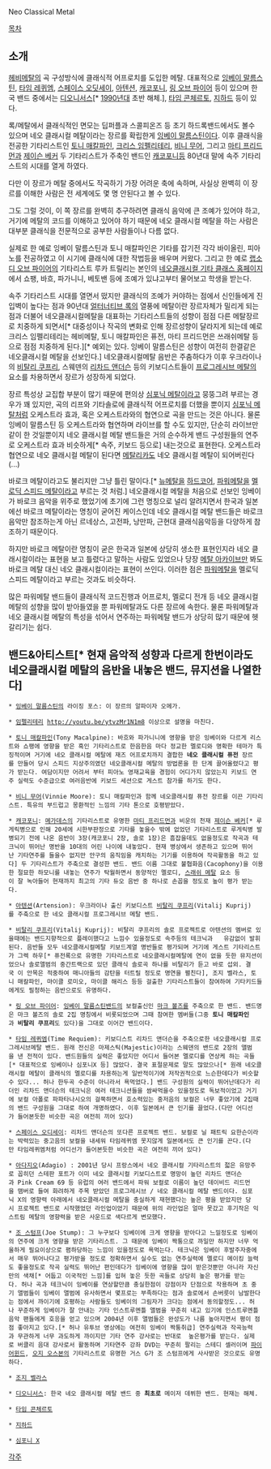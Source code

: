 Neo Classical Metal

[[목차]]

== 소개 ==
[[헤비메탈]]의 곡 구성방식에 클래식적 어프로치를 도입한 메탈. 대표적으로 [[잉베이 말름스틴]], [[타임 레퀴엠]], [[스페이스 오딧세이]], [[아텐션]], [[캐코포니]], [[링 오브 파이어]] 등이 있으며 한국 밴드 중에서는 [[디오니서스]][* [[1990년대]] 초반 해체.], [[타임 콘체르토]], [[지하드]] 등이 있다.

록/메탈에서 클래식적인 면모는 딥퍼플과 스콜피온즈 등 초기 하드록밴드에서도 볼수 있으며 네오 클래시컬 메탈이라는 장르를 확립한게 [[잉베이 말름스틴]]이다. 이후 클래식을 전공한 기타리스트인 [[토니 매칼파인]], [[크리스 임펠리테리]], [[비니 무어]], 그리고 [[마티 프리드먼]]과 [[제이슨 베커]] 두 기타리스트가 주축인 밴드인 [[캐코포니]]등 80년대 말에 속주 기타리스트의 시대를 열게 하였다.

다만 이 장르가 메탈 중에서도 작곡하기 가장 어려운 축에 속하며, 사실상 완벽히 이 장르를 이해한 사람은 전 세계에도 몇 명 안된다고 볼 수 있다. 

그도 그럴 것이, 이 쪽 장르를 완벽히 추구하려면 클래식 음악에 큰 조예가 있어야 하고, 거기에 메탈의 코드를 이해하고 있어야 하기 때문에 네오 클래시컬 메탈을 하는 사람은 대부분 클래식을 전문적으로 공부한 사람들이나 다름 없다. 

실제로 한 예로 잉베이 말름스틴과 토니 매칼파인은 기타를 잡기전 각각 바이올린, 피아노를 전공하였고 이 시기에 클래식에 대한 작법등을 배우며 커왔다. 그리고 한 예로 [[랩소디 오브 파이어]]의 기타리스트 루카 트릴리는 본인의 [http://www.neoclassicalrevelation.com/neoclassical-revelation-test.html 네오클래시컬 기타 클래스 홈페이지]에서 쇼팽, 바흐, 파가니니, 베토밴 등에 조예가 있냐고부터 물어보고 학생을 받는다.

속주 기타리스트 시대를 열면서 떴지만 클래식의 조예가 커야하는 점에서 신인들에게 진입벽이 높다는 점과 90년대 [[얼터너티브 록]]의 열풍에 메탈이란 장르자체가 밀리게 되는 점과 더불어 네오클래시컬메탈을 대표하는 기타리스트들의 성향이 점점 다른 메탈장르로 치중하게 되면서[* 대중성이나 작곡의 변화로 인해 장르성향이 달라지게 되는데 예로 크리스 임펠리테리는 헤비메탈, 토니 매칼파인은 퓨전, 마티 프리드먼은 쓰래쉬메탈 등으로 점점 치중하게 된다.][* 예외는 있다. 잉베이 말름스틴은 성향이 여전히 한결같은 네오클래시컬 메탈을 선보인다.] 네오클래시컬메탈 음반은 주춤하다가 이후 우크라이나의 [[비탈리 쿠프리]], 스웨덴의 [[리차드 앤더슨]] 등의 키보디스트들이 [[프로그레시브 메탈]]의 요소를 차용하면서 장르가 성장하게 되었다.

장르 특성상 교집합 부분이 많기 때문에 편의상 [[심포닉 메탈]]이라고 뭉뚱그려 부르는 경우가 꽤 있지만, 곡의 리프와 기타솔로에 클래식적 어프로치를 더했을 뿐이지 [[심포닉 메탈]]처럼 오케스트라 효과, 혹은 오케스트라와의 협연으로 곡을 만드는 것은 아니다. 물론 잉베이 말름스틴 등 오케스트라와 협연하며 라이브를 할 수도 있지만, 단순히 라이브만 같이 한 것일뿐이지 네오 클래시컬 메탈 밴드들은 거의 순수하게 밴드 구성원들의 연주로 오케스트라 효과 비슷하게[* 속주, 키보드 등으로] 내는것으로 표현한다. 오케스트라 협연으로 네오 클래시컬 메탈이 된다면 [[메탈리카]]도 네오 클래시컬 메탈이 되어버린다(...)

바로크 메탈이라고도 불리지만 그냥 틀린 말이다.[* [[뉴메탈]]을 [[하드코어]], [[파워메탈]]을 [[멜로딕 스피드 메탈]]이라고 부르는 것 처럼.] 네오클래시컬 메탈을 처음으로 선보인 잉베이가 바로크 음악을 위주로 했었기에 초기에 그런 명칭으로 널리 알려지면서 한국과 일본에선 바로크 메탈이라는 명칭이 굳어진 케이스인데 네오 클래시컬 메탈 밴드들은 바로크 음악만 참조하는게 아닌 르네상스, 고전파, 낭만파, 근현대 클래식음악등을 다양하게 참조하기 때문이다.

하지만 바로크 메탈이란 명칭이 굳은 한국과 일본에 상당히 생소한 표현인지라 네오 클래시컬이라는 표현을 보고 틀렸다고 말하는 사람도 있었으나 당장 [[메탈 아카이브]]만 봐도 바로크 메탈 대신 네오 클래시컬이라는 표현이 쓰인다. 이러한 점은 [[파워메탈]]을 멜로딕 스피드 메탈이라고 부르는 것과도 비슷하다.

많은 파워메탈 밴드들이 클래식적 코드진행과 어프로치, 멜로디 전개 등 네오 클래시컬 메탈의 성향을 많이 받아들였을 뿐 파워메탈과도 다른 장르에 속한다. 물론 파워메탈과 네오 클래시컬 메탈의 특성을 섞어서 연주하는 파워메탈 밴드가 상당히 많기 때문에 헷갈리기는 쉽다.


== 밴드&아티스트[* 현재 음악적 성향과 다르게 한번이라도 네오클래시컬 메탈의 음반을 내놓은 밴드, 뮤지션을 나열한다] ==
 * [[잉베이 말름스틴]]의 라이징 포스: 이 장르의 알파이자 오메가.

 * [[임펠리테리]] http://youtu.be/ytvzMr1N1m8 이상으로 설명을 마친다.

 * [[토니 매칼파인]](Tony Macalpine): 바흐와 파가니니에 영향을 받은 잉베이와 다르게 리스트와 쇼팽에 영향을 받은 흑인 기타리스트로 한음한음 마다 정교한 멜로디와 명확한 테마가 특징적이며 거기에 네오 클래시컬 메탈에 재즈 어프로치까지 결합한 '''네오 클래시컬 퓨전''' 장르를 만들어 당시 스피드 지상주의였던 네오클래시컬 메탈의 방법론을 한 단계 끌어올렸다고 평가 받는다. 여담이지만 어려서 부터 피아노 영재교육을 경험이 어디가지 않았는지 키보드 연주 실력도 수준급으로 여러음반에 키보드 세션으로 게스트 참가를 하기도 한다.

 * [[비니 무어]](Vinnie Moore): 토니 매칼파인과 함께 네오클래시컬 퓨전 장르를 이끈 기타리스트. 특유의 부드럽고 몽환적인 느낌의 기타 톤으로 호평받았다.

 * [[캐코포니]]: [[메가데스]]의 기타리스트로 유명한 [[마티 프리드먼]]과 비운의 천재 [[제이슨 베커]][* 루게릭병으로 인해 20세에 시한부판정으로 기타를 놓을수 밖에 없었던 기타리스트로 루게릭병 발병되기 전에 나온 음반이 3장(캐코포니 2장, 솔로 1장)은 흠잡을데도 없을정도로 작곡과 테크닉이 뛰어난 명반을 10대의 어린 나이에 내놓았다. 현재 병상에서 생존하고 있으며 뛰어난 기타연주를 들을수 없지만 안구의 움직임을 캐치하는 기기를 이용하여 작곡활동을 하고 있다] 두 기타리스트가 주축으로 결성한 밴드. 밴드 이름 그대로 불협화음(Cacophony)을 이용한 절묘한 하모니를 내놓는 연주가 탁월하면서 동양적인 멜로디, [[스래쉬 메탈]] 요소 등이 잘 녹아들어 현재까지 최고의 기타 듀오 음반 중 하나로 손꼽을 정도로 높이 평가 받는다. 

 * [[아텐션]](Artension): 우크라이나 출신 키보디스트 [[비탈리 쿠프리]](Vitalij Kuprij)를 주축으로 한 네오 클래시컬 프로그레시브 메탈 밴드.

 * [[비탈리 쿠프리]](Vitalij Kuprij): 비탈리 쿠프리의 솔로 프로젝트로 아텐션의 멤버로 있을때에는 밴드지향적으로 플레이했다고 느낌수 있을정도로 속주등의 테크닉과   유감없이 발휘된다. 음반들 모두 네오클래시컬메탈 키보드계열 명반들로 평가되며 거기에 게스트 기타리스트가 그렉 하우[* 퓨전록으로 유명한 기타리스트로 네오클래시컬메탈에 연이 없을 듯한 뮤지션이었으나 솔로앨범의 중간트랙으로 있던 클래식 솔로곡 하나를 비탈리가 듣고 바로 섭외. 결국 이 안목은 적중하여 매니아들의 감탄을 터트릴 정도로 명연을 펼친다], 조지 벨라스, 토니 매칼파인, 마이클 로미오, 마이클 해리스 등등 걸출한 기타리스트들이 참여하여 기타키드들에게도 필청하는 음반으로도 유명하다.

 * [[링 오브 파이어]]: [[잉베이 말름스틴]]밴드의 보컬출신인 [[마크 볼즈]]를 주축으로 한 밴드. 밴드명은 마크 볼즈의 솔로 2집 명칭에서 비롯되었으며 그때 참여한 멤버들(그중 '''토니 매칼파인'''과 '''비탈리 쿠프리'''도 있다)을 그대로 이어간 밴드이다.   

 * [[타임 레퀴엠]](Time Requiem): 키보디스트 리차드 앤더슨을 주축으로한 네오클래시컬 프로그레시브메탈 밴드. 원래 전신은 마제스틱(Majestic)이라는 스웨덴의 밴드로 2장의 앨범을 낸 전적이 있다. 밴드원들의 실력은 좋았지만 어디서 들어본 멜로디를 연상케 하는 곡들[* 대표적으로 잉베이나 심포니X 등] 많았다. 결국 표절문제로 말도 많았으나[* 원래 네오클래시컬 메탈이 클래식의 멜로디를 차용하는게 일반적이기에 저작권적으로 느슨한데다가 비슷할수 있다... 허나 한두곡 수준이 아니라서 욕먹었다.] 밴드 구성원의 실력이 뛰어난데다가 리더인 리차드 앤더슨의 테크닉은 여러 테크니션들을 쌈싸먹을수 있을정도로 독보적이었고 거기에 보컬 아폴로 파파타나시오의 걸쭉하면서 호소력있는 중저음의 보컬은 너무 좋았기에 2집때의 밴드 구성원을 그대로 하여 개명하였다. 이후 일본에서 큰 인기를 끌었다.(다만 어디선가 들어본듯한 비슷한 곡은 여전히 끼어 있다) 

 * [[스페이스 오디세이]]: 리차드 앤더슨의 또다른 프로젝트 밴드. 보컬로 닐 패트릭 요한슨이라는 박력있는 중고음의 보컬을 내세워 타임레퀴엠 못지않게 일본에서도 큰 인기를 끈다.(다만 타임레퀴엠처럼 어디선가 들어본듯한 비슷한 곡은 여전히 끼어 있다)

 * [[아다지오]](Adagio) : 2001년 당시 프랑스에서 네오 클래시컬 기타리스트의 젋은 유망주로 꼽히던 스테판 포트가 이미 네오 클래시컬 키보디스트로 명망이 높던 리차드 앤더슨과 Pink Cream 69 등 유럽의 여러 밴드에서 파워 보컬로 이름이 높던 데이비드 리드먼을 맴버로 들여 화려하게 주목 받았던 프로그레시브 / 네오 클래시컬 메탈 밴드이다. 심포닉 X의 영향력 아래에서 네오클래시컬 메탈을 충실하게 재현했다는 높은 평을 받았지만 당시 프로젝트 밴드로 시작했었던 라인업이었기 때문에 위의 라인업은 얼마 못갔고 후기작은 익스트림 메탈의 영향력을 받은 사운드로 색다르게 변모했다.

 * [[조 스텀프]](Joe Stump): 그 누구보다 잉베이에 크게 영향을 받아다고 느낄정도로 잉베이의 연주에 크게 영향을 받은 기타리스트. 그 때문에 잉베이 짝퉁으로 까일만 하지만 너무 억울하게 필요이상으로 폄하당하는 느낌이 있을정도로 욕먹는다. 테크닉은 잉베이 후발주자중에서 매우 뛰어나다고 평가받을 정도로 정확하면서 실수도 없는 연주실력에 멜로디 메이킹 늘력도 좋을정도로 작곡 실력도 뛰어난 편인데다가 잉베이에 영향을 많이 받은것뿐만 아니라 자신만의 색채[* 어둡고 이국적인 느낌]를 입혀 놓은 듯한 곡들로 상당히 높은 평가를 받는다. 허나 곡과 테크닉이 잉베이를 연상할만큼 충실한점이 강점이자 단점으로 작용하며 초 중기 앨범들이 잉베이 앨범에 유사하면서 몇프로는 부족하다는 점과 솔로에서 손버릇이 남발한다는 점에서 까이기에 호평하는 사람들도 잉베이의 그림자가 크다는 점에서 동의할정도... 허나 꾸준하게 잉베이가 잘 안내는 기타 인스트루멘틀 앨범을 꾸준히 내고 있기에 인스트루멘틀음악 팬들에게 호응을 얻고 있으며 2004년 이후 앨범들은 완성도가 나름 높아지면서 평이 점점 좋아지고 있다.[* 허나 유투브 영상에는 여전히 잉베이 짝퉁취급] 연주실력과 작곡능력과 무관하게 너무 과도하게 까이지만 기타 연주 강사로는 반대로  높은평가를 받는다. 실제로 버클리 음대 강사로서 활동하며 기타연주 강좌 DVD는 꾸준히 팔리는 스테디 셀러이며 [[파이어윈드]], [[오지 오스본]]의 기타리스트로 유명한 거스 G가 조 스텀프에게 사사받은 것으로도 유명하다.

 * [[조지 벨라스]]

 * [[디오니서스]]: 한국 네오 클래시컬 메탈 밴드 중 '''최초로''' 메이저 데뷔한 밴드. 현재는 해체.

 * [[타임 콘체르토]]

 * [[지하드]]

 * [[심포니 X]]

[[각주]]
